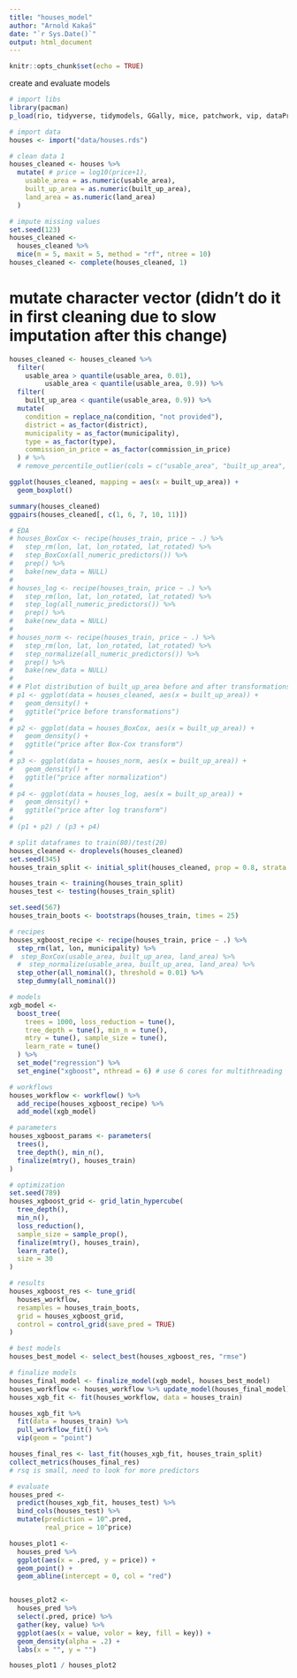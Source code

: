 ```yaml
---
title: "houses_model"
author: "Arnold Kakaš"
date: "`r Sys.Date()`"
output: html_document
---
```


```r
knitr::opts_chunk$set(echo = TRUE)
```

create and evaluate models

```r
# import libs
library(pacman)
p_load(rio, tidyverse, tidymodels, GGally, mice, patchwork, vip, dataPreparation)
```


```r
# import data
houses <- import("data/houses.rds")
```



```r
# clean data 1
houses_cleaned <- houses %>%
  mutate( # price = log10(price+1),
    usable_area = as.numeric(usable_area),
    built_up_area = as.numeric(built_up_area),
    land_area = as.numeric(land_area)
  )

```


```r
# impute missing values
set.seed(123)
houses_cleaned <-
  houses_cleaned %>%
  mice(m = 5, maxit = 5, method = "rf", ntree = 10)
houses_cleaned <- complete(houses_cleaned, 1)
```

# mutate character vector (didn't do it in first cleaning due to slow imputation after this change)

```r
houses_cleaned <- houses_cleaned %>%
  filter(
    usable_area > quantile(usable_area, 0.01),
         usable_area < quantile(usable_area, 0.9)) %>% 
  filter(
    built_up_area < quantile(usable_area, 0.9)) %>% 
  mutate(
    condition = replace_na(condition, "not provided"),
    district = as_factor(district),
    municipality = as_factor(municipality),
    type = as_factor(type),
    commission_in_price = as_factor(commission_in_price)
  ) # %>%
  # remove_percentile_outlier(cols = c("usable_area", "built_up_area", "land_area"), percentile = 5)
```
  
```r
ggplot(houses_cleaned, mapping = aes(x = built_up_area)) +
  geom_boxplot()
```

```r
summary(houses_cleaned)
ggpairs(houses_cleaned[, c(1, 6, 7, 10, 11)])
```

```r
# EDA
# houses_BoxCox <- recipe(houses_train, price ~ .) %>%
#   step_rm(lon, lat, lon_rotated, lat_rotated) %>%
#   step_BoxCox(all_numeric_predictors()) %>%
#   prep() %>%
#   bake(new_data = NULL)
# 
# houses_log <- recipe(houses_train, price ~ .) %>%
#   step_rm(lon, lat, lon_rotated, lat_rotated) %>%
#   step_log(all_numeric_predictors()) %>%
#   prep() %>%
#   bake(new_data = NULL)
# 
# houses_norm <- recipe(houses_train, price ~ .) %>%
#   step_rm(lon, lat, lon_rotated, lat_rotated) %>%
#   step_normalize(all_numeric_predictors()) %>%
#   prep() %>%
#   bake(new_data = NULL)
# 
# # Plot distribution of built_up_area before and after transformations
# p1 <- ggplot(data = houses_cleaned, aes(x = built_up_area)) +
#   geom_density() +
#   ggtitle("price before transformations")
# 
# p2 <- ggplot(data = houses_BoxCox, aes(x = built_up_area)) +
#   geom_density() +
#   ggtitle("price after Box-Cox transform")
# 
# p3 <- ggplot(data = houses_norm, aes(x = built_up_area)) +
#   geom_density() +
#   ggtitle("price after normalization")
# 
# p4 <- ggplot(data = houses_log, aes(x = built_up_area)) +
#   geom_density() +
#   ggtitle("price after log transform")
# 
# (p1 + p2) / (p3 + p4)
```

```r
# split dataframes to train(80)/test(20)
houses_cleaned <- droplevels(houses_cleaned)
set.seed(345)
houses_train_split <- initial_split(houses_cleaned, prop = 0.8, strata = price)

houses_train <- training(houses_train_split)
houses_test <- testing(houses_train_split)

set.seed(567)
houses_train_boots <- bootstraps(houses_train, times = 25)
```

```r
# recipes
houses_xgboost_recipe <- recipe(houses_train, price ~ .) %>%
  step_rm(lat, lon, municipality) %>%
#  step_BoxCox(usable_area, built_up_area, land_area) %>%
  #  step_normalize(usable_area, built_up_area, land_area) %>%
  step_other(all_nominal(), threshold = 0.01) %>%
  step_dummy(all_nominal())
```


```r
# models
xgb_model <-
  boost_tree(
    trees = 1000, loss_reduction = tune(),
    tree_depth = tune(), min_n = tune(),
    mtry = tune(), sample_size = tune(),
    learn_rate = tune()
  ) %>%
  set_mode("regression") %>%
  set_engine("xgboost", nthread = 6) # use 6 cores for multithreading
```

```r
# workflows
houses_workflow <- workflow() %>%
  add_recipe(houses_xgboost_recipe) %>%
  add_model(xgb_model)
```

```r
# parameters
houses_xgboost_params <- parameters(
  trees(),
  tree_depth(), min_n(),
  finalize(mtry(), houses_train)
)
```

```r
# optimization
set.seed(789)
houses_xgboost_grid <- grid_latin_hypercube(
  tree_depth(),
  min_n(),
  loss_reduction(),
  sample_size = sample_prop(),
  finalize(mtry(), houses_train),
  learn_rate(),
  size = 30
)

```

```r
# results
houses_xgboost_res <- tune_grid(
  houses_workflow,
  resamples = houses_train_boots,
  grid = houses_xgboost_grid,
  control = control_grid(save_pred = TRUE)
)

```

```r
# best models
houses_best_model <- select_best(houses_xgboost_res, "rmse")
```

```r
# finalize models
houses_final_model <- finalize_model(xgb_model, houses_best_model)
houses_workflow <- houses_workflow %>% update_model(houses_final_model)
houses_xgb_fit <- fit(houses_workflow, data = houses_train)

```

```r
houses_xgb_fit %>%
  fit(data = houses_train) %>%
  pull_workflow_fit() %>%
  vip(geom = "point")

```

```r
houses_final_res <- last_fit(houses_xgb_fit, houses_train_split)
collect_metrics(houses_final_res)
# rsq is small, need to look for more predictors

```

```r
# evaluate
houses_pred <-
  predict(houses_xgb_fit, houses_test) %>%
  bind_cols(houses_test) %>% 
  mutate(prediction = 10^.pred,
         real_price = 10^price)

houses_plot1 <-
  houses_pred %>%
  ggplot(aes(x = .pred, y = price)) +
  geom_point() +
  geom_abline(intercept = 0, col = "red")


houses_plot2 <-
  houses_pred %>%
  select(.pred, price) %>%
  gather(key, value) %>%
  ggplot(aes(x = value, volor = key, fill = key)) +
  geom_density(alpha = .2) +
  labs(x = "", y = "")

houses_plot1 / houses_plot2
```
